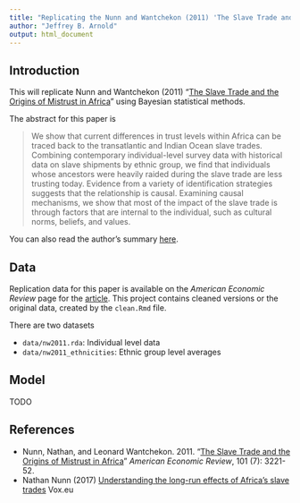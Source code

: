 ```yaml
---
title: "Replicating the Nunn and Wantchekon (2011) 'The Slave Trade and the Origins of Mistrust in Africa'"
author: "Jeffrey B. Arnold"
output: html_document
---
```


## Introduction

This will replicate Nunn and Wantchekon (2011) "[The Slave Trade and the Origins of Mistrust in Africa](https://www.aeaweb.org/articles?id=10.1257/aer.101.7.3221)" using Bayesian statistical methods.

The abstract for this paper is

> We show that current differences in trust levels within Africa can be
> traced back to the transatlantic and Indian Ocean slave trades.
> Combining contemporary individual-level survey data with historical data
> on slave shipments by ethnic group, we find that individuals whose
> ancestors were heavily raided during the slave trade are less trusting
> today. Evidence from a variety of identification strategies suggests
> that the relationship is causal. Examining causal mechanisms, we show
> that most of the impact of the slave trade is through factors that are
> internal to the individual, such as cultural norms, beliefs, and values.

You can also read the author's summary [here](https://voxeu.org/article/understanding-long-run-effects-africa-s-slave-trades).

## Data

Replication data for this paper is available on the *American Economic Review* page for the [article](https://www.aeaweb.org/aer/data/dec2011/20090252_data.zip).
This project contains cleaned versions or the original data, created by the `clean.Rmd` file.

There are two datasets 

-   `data/nw2011.rda`: Individual level data
-   `data/nw2011_ethnicities`: Ethnic group level averages

## Model

TODO

## References

-   Nunn, Nathan, and Leonard Wantchekon. 2011. "[The Slave Trade and the Origins of Mistrust in Africa](https://dx.doi.org/10.1257/aer.101.7.3221)" *American Economic Review*, 101 (7): 3221-52.
-   Nathan Nunn (2017) [Understanding the long-run effects of Africa’s slave trades](https://voxeu.org/article/understanding-long-run-effects-africa-s-slave-trades) Vox.eu
